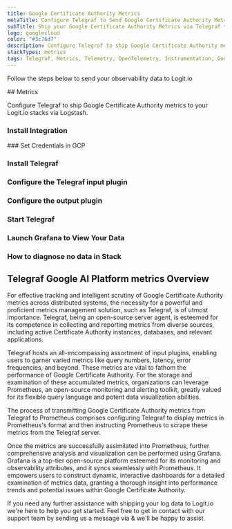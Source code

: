 ```yaml
---
title: Google Certificate Authority Metrics
metaTitle: Configure Telegraf to Send Google Certificate Authority Metrics
subTitle: Ship your Google Certificate Authority Metrics via Telegraf to your Logit.io Stack
logo: googlecloud
color: "#3c76d7"
description: Configure Telegraf to ship Google Certificate Authority metrics to Logit.io. Get started using our Telegraf Google Certificate Authority metrics example.
stackTypes: metrics
tags: Telegraf, Metrics, Telemetry, OpenTelemetry, Instrumentation, Google Certificate Authority, Security, Public Key Infrastructure
---
```


Follow the steps below to send your observability data to Logit.io

<Steps>
  ## Metrics

  Configure Telegraf to ship Google Certificate Authority metrics to your Logit.io stacks via Logstash.
  
  ### Install Integration
  <InstallIntegration/>
  ### Set Credentials in GCP

  <SetGCPCredentials intro="Google Certificate Authority Service, a part of Google Cloud, streamlines and secures the management and deployment of private Certificate Authorities."/>

  ### Install Telegraf

  <InstallTelegraf />

  ### Configure the Telegraf input plugin

  <TelegrafStackDriverInput metric_type="privateca.googleapis.com"/>

  ### Configure the output plugin

  <TelegrafOutputPlugin />

  ### Start Telegraf

  <StartTelegraf />

  ### Launch Grafana to View Your Data

  <LaunchVisualizer type="metrics" />

  ### How to diagnose no data in Stack

  <DiagnoseNoData />
</Steps>

## Telegraf Google AI Platform metrics Overview

For effective tracking and intelligent scrutiny of Google Certificate Authority metrics across distributed systems, 
the necessity for a powerful and proficient metrics management solution, such as Telegraf, is of utmost importance. 
Telegraf, being an open-source server agent, is esteemed for its competence in collecting and reporting metrics 
from diverse sources, including active Certificate Authority instances, databases, and relevant applications.

Telegraf hosts an all-encompassing assortment of input plugins, enabling users to garner varied metrics like 
query numbers, latency, error frequencies, and beyond. These metrics are vital to fathom the performance of 
Google Certificate Authority. For the storage and examination of these accumulated metrics, organizations 
can leverage Prometheus, an open-source monitoring and alerting toolkit, greatly valued for its flexible 
query language and potent data visualization abilities.

The process of transmitting Google Certificate Authority metrics from Telegraf to Prometheus comprises 
configuring Telegraf to display metrics in Prometheus's format and then instructing Prometheus to scrape 
these metrics from the Telegraf server.

Once the metrics are successfully assimilated into Prometheus, further comprehensive analysis and visualization 
can be performed using Grafana. Grafana is a top-tier open-source platform esteemed for its monitoring and 
observability attributes, and it syncs seamlessly with Prometheus. It empowers users to construct dynamic, 
interactive dashboards for a detailed examination of metrics data, granting a thorough insight into performance 
trends and potential issues within Google Certificate Authority.

If you need any further assistance with shipping your log data to Logit.io we're here to help you get started. 
Feel free to get in contact with our support team by sending us a message via <IntercomButton text="live chat" /> & we'll be happy to assist.